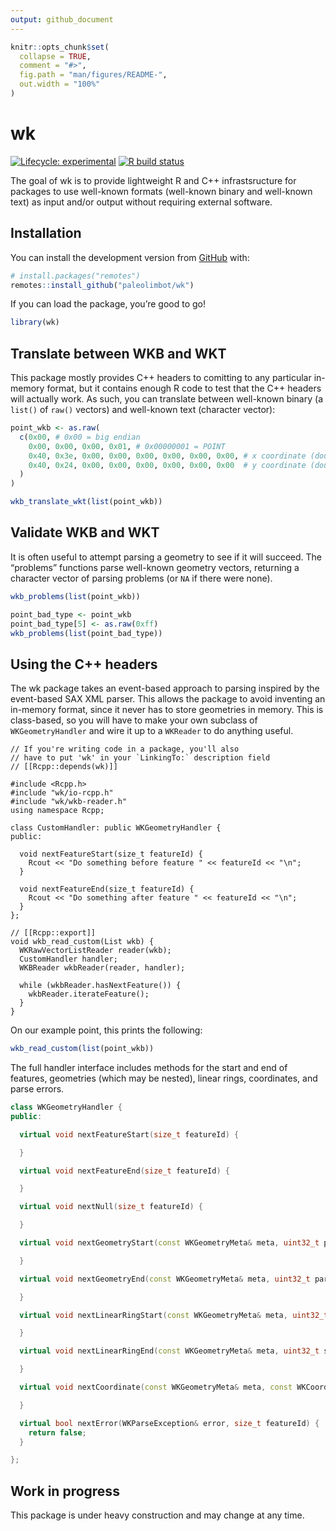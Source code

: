 ```yaml
---
output: github_document
---
```


<!-- README.md is generated from README.Rmd. Please edit that file -->

```r
knitr::opts_chunk$set(
  collapse = TRUE,
  comment = "#>",
  fig.path = "man/figures/README-",
  out.width = "100%"
)
```

# wk

<!-- badges: start -->
[![Lifecycle: experimental](https://img.shields.io/badge/lifecycle-experimental-orange.svg)](https://www.tidyverse.org/lifecycle/#experimental)
[![R build status](https://github.com/paleolimbot/wk/workflows/R-CMD-check/badge.svg)](https://github.com/paleolimbot/wk/actions)
<!-- badges: end -->

The goal of wk is to provide lightweight R and C++ infrastsructure for packages to use well-known formats (well-known binary and well-known text) as input and/or output without requiring external software.

## Installation

You can install the development version from [GitHub](https://github.com/) with:

``` r
# install.packages("remotes")
remotes::install_github("paleolimbot/wk")
```

If you can load the package, you're good to go!

```r
library(wk)
```

## Translate between WKB and WKT

This package mostly provides C++ headers to comitting to any particular in-memory format, but it contains enough R code to test that the C++ headers will actually work. As such, you can translate between well-known binary (a `list()` of `raw()` vectors) and well-known text (character vector):

```r
point_wkb <- as.raw(
  c(0x00, # 0x00 = big endian
    0x00, 0x00, 0x00, 0x01, # 0x00000001 = POINT
    0x40, 0x3e, 0x00, 0x00, 0x00, 0x00, 0x00, 0x00, # x coordinate (double)
    0x40, 0x24, 0x00, 0x00, 0x00, 0x00, 0x00, 0x00  # y coordinate (double)
  )
)

wkb_translate_wkt(list(point_wkb))
```

## Validate WKB and WKT

It is often useful to attempt parsing a geometry to see if it will succeed. The "problems" functions parse well-known geometry vectors, returning a character vector of parsing problems (or `NA` if there were none).

```r
wkb_problems(list(point_wkb))

point_bad_type <- point_wkb
point_bad_type[5] <- as.raw(0xff)
wkb_problems(list(point_bad_type))
```

## Using the C++ headers

The wk package takes an event-based approach to parsing inspired by the event-based SAX XML parser. This allows the package to avoid inventing an in-memory format, since it never has to store geometries in memory. This is class-based, so you will have to make your own subclass of `WKGeometryHandler` and wire it up to a `WKReader` to do anything useful.

```Rcpp
// If you're writing code in a package, you'll also
// have to put 'wk' in your `LinkingTo:` description field
// [[Rcpp::depends(wk)]]

#include <Rcpp.h>
#include "wk/io-rcpp.h"
#include "wk/wkb-reader.h"
using namespace Rcpp;

class CustomHandler: public WKGeometryHandler {
public:
  
  void nextFeatureStart(size_t featureId) {
    Rcout << "Do something before feature " << featureId << "\n";
  }
  
  void nextFeatureEnd(size_t featureId) {
    Rcout << "Do something after feature " << featureId << "\n";
  }
};

// [[Rcpp::export]]
void wkb_read_custom(List wkb) {
  WKRawVectorListReader reader(wkb);
  CustomHandler handler;
  WKBReader wkbReader(reader, handler);
  
  while (wkbReader.hasNextFeature()) {
    wkbReader.iterateFeature();
  }
}
```

On our example point, this prints the following:

```r
wkb_read_custom(list(point_wkb))
```

The full handler interface includes methods for the start and end of features, geometries (which may be nested), linear rings, coordinates, and parse errors.

```cpp
class WKGeometryHandler {
public:

  virtual void nextFeatureStart(size_t featureId) {

  }

  virtual void nextFeatureEnd(size_t featureId) {

  }

  virtual void nextNull(size_t featureId) {

  }

  virtual void nextGeometryStart(const WKGeometryMeta& meta, uint32_t partId) {

  }

  virtual void nextGeometryEnd(const WKGeometryMeta& meta, uint32_t partId) {

  }

  virtual void nextLinearRingStart(const WKGeometryMeta& meta, uint32_t size, uint32_t ringId) {

  }

  virtual void nextLinearRingEnd(const WKGeometryMeta& meta, uint32_t size, uint32_t ringId) {

  }

  virtual void nextCoordinate(const WKGeometryMeta& meta, const WKCoord& coord, uint32_t coordId) {

  }

  virtual bool nextError(WKParseException& error, size_t featureId) {
    return false;
  }

};
```

## Work in progress

This package is under heavy construction and may change at any time.
